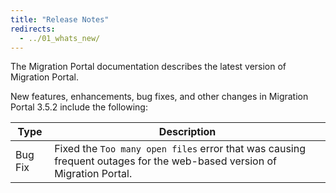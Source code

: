 ```yaml
---
title: "Release Notes"
redirects:
  - ../01_whats_new/
---
```


The Migration Portal documentation describes the latest version of Migration Portal.

New features, enhancements, bug fixes, and other changes in Migration Portal 3.5.2 include the following:

| Type | Description |
| ---- |------------ |
| Bug Fix | Fixed the `Too many open files` error that was causing frequent outages for the web-based version of Migration Portal. |





